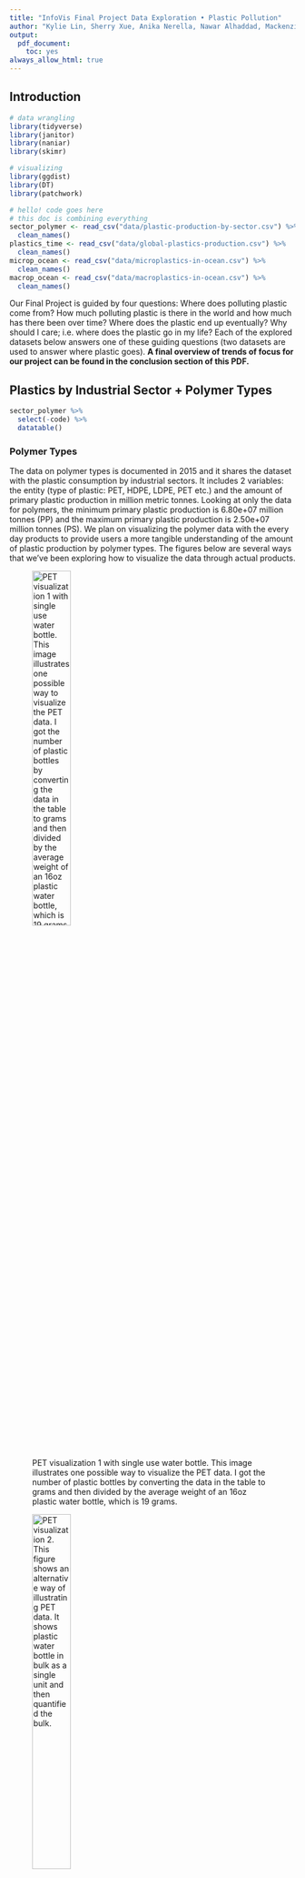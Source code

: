 ```yaml
---
title: "InfoVis Final Project Data Exploration • Plastic Pollution"
author: "Kylie Lin, Sherry Xue, Anika Nerella, Nawar Alhaddad, Mackenzie Wood"
output:
  pdf_document:
    toc: yes
always_allow_html: true
---
```


## Introduction

```r
# data wrangling
library(tidyverse)
library(janitor)
library(naniar)
library(skimr)

# visualizing
library(ggdist)
library(DT)
library(patchwork)

```


```r
# hello! code goes here
# this doc is combining everything
sector_polymer <- read_csv("data/plastic-production-by-sector.csv") %>% 
  clean_names()
plastics_time <- read_csv("data/global-plastics-production.csv") %>% 
  clean_names()
microp_ocean <- read_csv("data/microplastics-in-ocean.csv") %>% 
  clean_names()
macrop_ocean <- read_csv("data/macroplastics-in-ocean.csv") %>% 
  clean_names()

```

Our Final Project is guided by four questions: Where does polluting plastic come from? How much polluting plastic is there in the world and how much has there been over time? Where does the plastic end up eventually? Why should I care; i.e. where does the plastic go in my life? Each of the explored datasets below answers one of these guiding questions (two datasets are used to answer where plastic goes). **A final overview of trends of focus for our project can be found in the conclusion section of this PDF.**

## Plastics by Industrial Sector + Polymer Types

```r
sector_polymer %>% 
  select(-code) %>% 
  datatable()
```

### Polymer Types

The data on polymer types is documented in 2015 and it shares the dataset with the plastic consumption by industrial sectors. It includes 2 variables: the entity (type of plastic: PET, HDPE, LDPE, PET etc.) and the amount of primary plastic production in million metric tonnes. Looking at only the data for polymers, the minimum primary plastic production is 6.80e+07 million tonnes (PP) and the maximum primary plastic production is 2.50e+07 million tonnes (PS). We plan on visualizing the polymer data with the every day products to provide users a more tangible understanding of the amount of plastic production by polymer types. The figures below are several ways that we've been exploring how to visualize the data through actual products.


![PET visualization 1 with single use water bottle. This image illustrates one possible way to visualize the PET data. I got the number of plastic bottles by converting the data in the table to grams and then divided by the average weight of an 16oz plastic water bottle, which is 19 grams.](Images/PET.png){width=40%}

![PET visualization 2. This figure shows an alternative way of illustrating PET data. It shows plastic water bottle in bulk as a single unit and then quantified the bulk.](Images/PET_alt.png){width=40%}

![PP visualization with reusable plastic containers. This figure explores visualizing PP polymer data in reusable containers.](Images/PP.png){width=40%}

![HDPE visualization with milk jar.](Images/HDPE.png){width=40%}

![LDPE visualization with plastic trash bags.](Images/LDPE.png){width=40%}

*Note:* the visualization didn’t take into account of the complexity of the production process as data on the exact number of plastic polymer used in plastic product production process isn’t publicly available. Therefore, the visualization a rough estimate of the translation using the weight of plastic product (ex. Single- use plastic water bottle etc.) but didn’t take into account for the other materials (ex. Oil and water) used in production. 

For next steps, we plan to explore ways to visualize the data even more using metaphors such as the distance from earth to moon or the size of a continent to describe the numbers associated with each plastic product. 

```r
skim_without_charts(sector_polymer)
```


```r
tibble(
  Missingness = "No Missingness",
  `Industry/Polymer Type Count` = 19,
  Year = "Only 2015",
 `Production Range` = str_c(min(sector_polymer$primary_plastic_production_million_tonnes), " to ", max(sector_polymer$primary_plastic_production_million_tonnes))
) %>% 
  datatable()
```

### Industrial Sectors

The data from 2015 on plastic production by industrial sector gave some indication of which industries are the biggest producers of plastic. The data includes 2 variables:  entity (industry/sector: packaging, textiles, transportation, building & construction, etc...) and the amount of plastic produced in million  tonnes. This data was in the same table as the polymer types data but the desired variables were separated and an initial exploratory visualization using a bubble chart was preformed. As expected, packaging was the biggest industrial producer with 146 million tonnes. The smallest producer was the industrial machinery sector with 3 million tonnes of plastic. 

![Plastic Production by Sector](Images/Plastic Production by Sector Exploration.png){width=50%}

Although this gives some idea of where plastic is coming from, it could be useful to couple this information with the polymer types data and try a stacked bar plot.

## Production Over Time

```r
#Load .csv files for relevant datafiles. 
plastics_type <- read_csv("data/global-plastics-production.csv") %>% 
  clean_names()
population_by_time <- read_csv("data/WPP2019_TotalPopulationBySex.csv")%>% 
  clean_names()
waste2010 <- read_csv("data/plastic-waste-generation-total.csv") %>% 
  clean_names()
```

**Summary of Datasets**

``` r
#Summarize datasets.
summary(plastics_type)
summary(population_by_time)
summary(waste2010)

```

``` r
#Look at top of datasets for adjusting naming convention. 
head(plastics_type) %>% 
  datatable()
head(population_by_time) %>% 
  datatable()
head(waste2010) %>% 
  datatable()

```

```r
#Merge datasets. 

typevspop <- merge(plastics_type, population_by_time, by.x=c("entity", "year"), by.y= c("location", "time"))

waste_bycountry2010 <- merge(waste2010, population_by_time, by.x=c("entity", "year"), by.y= c("location", "time"))

#Generate pctfemale and pctmale. 
waste_bycountry2010$pctfemale <- waste_bycountry2010$pop_female/waste_bycountry2010$pop_total
waste_bycountry2010$pctmale <- waste_bycountry2010$pop_male/waste_bycountry2010$pop_total

typevspop$pctmale <- typevspop$pop_male/typevspop$pop_total
typevspop$pctfemale <- typevspop$pop_female/typevspop$pop_total

```

**Running Regressions on Data**

```r
#Run regressions. 

totpop.lm <- lm(formula = plastic_waste_generation_tonnes_total ~ pop_total, data=waste_bycountry2010)
gender.lm <- lm(formula = plastic_waste_generation_tonnes_total ~ pop_male + pop_female, data=waste_bycountry2010)
density.lm <- lm(formula = plastic_waste_generation_tonnes_total ~ pop_density, data=waste_bycountry2010)
summary(totpop.lm)
summary(gender.lm)
summary(density.lm)
```

```r
#Export final .csv files. 
write.csv(typevspop, "year_vs_population_plastic.csv")
write.csv(waste_bycountry2010, "waste_vs_country_2010.csv")
```

```r
# Lineplot of total plastics production over time.
ggplot(plastics_time, aes(year, global_plastics_production_million_tonnes)) + 
  geom_line() +
  labs(title= "Plastic Production by Year", x= "Year", y=" Plastic Production (in tonnes)") +
  scale_x_continuous(n.breaks=10)
```

![2010 Worldmap by Plastic Production (population-standardized)](Images/worldmap 2010.png){width=40%}

![Time-Based Scatterplot of Population Density vs. Total Plastic Production.](Images/pop growth.png){width=40%}

![Ordered Bar Chart of Countries (with nonmissing data) colored by relative population density. ](Images/pop density vs. total plastic.png){width=40%}

I used the Global Plastics Production over Time and the 2010 Plastic Production by Country datasets from Our World in Data in conjunction with 1950-2020 population breakdowns from the UN's data archive. I wanted to investigate the plastic waste:population ratio by country in 2010, as well as for the world at large from 1950 to the present I merged these datasets together and recreated a simple lineplot showing the exponential growth of world plastic production in the last few decades. I also regressed few basic population indicators on plastic production. **Interesting trends:**

* plastic waste production far outpaces population growth, particularly in recent years. 
* though total population showed a significant association with total plastic production in 2010 (which makes a lot of sense) it was surprising that the countries with the densest populations weren't necessarily the ones with the highest total plastic production. For example: India has one of the world's biggest populations but was ranked lower than Germany, Spain, and Nigeria in Total Plastic Production in 2010. I'd like to use the UN population data (which breaks countries up by development status) to investigate this finding more. The final point I intend to convey with my part of the visualization is that plastic production has grown relatively independently of raw population growth, in the sense that it is not just the world's most populous countries contributing the most to global plastic production. 

## Micro and Macroplastic Pollution in the Ocean

Both the Micro and Macroplastics Datasets are stored with the same organization. There are three categories of data: Plastic Pollution up until 2050 if emissions continue to increase at the projected rate, pollution until 2050 if the emission rate levels to the 2020 rate by 2050, and pollution until 2050 if the emissions rate levels off stop in 2020. Scroll below to see information about the data and our analyses.

### Macroplastics

```r
tibble(
  `Entity` = "3 Types: Emissions Growth, Consistency, and Stop from 2020",
   Missingness = "No Missingness",
  `Number of Observations` = 303,
  Year = str_c(min(macrop_ocean$year), " to ", max(macrop_ocean$year)),
 `Plastic Count Range` = str_c(0, " to ", 3971900)
) %>% 
  datatable()
```

```r
ggplot(macrop_ocean, aes(year,
                         accumulated_ocean_plastic_macroplastics_0_5cm,
                         color = entity)) + 
  geom_line() +
  theme_ggdist() +
  labs(
    title = "Macroplastics in Ocean",
    x = "Year",
    y = "Macroplastics (>0.5cm)",
    color = "Entity"
  )
```


### Microplastics

```r
tibble(
  `Entity` = "3 Types: Emissions Growth, Consistency, and Stop from 2020",
   Missingness = "No Missingness",
  `Number of Observations` = 303,
  Year = str_c(min(microp_ocean$year), " to ", max(microp_ocean$year)),
 `Plastic Count Range` = str_c(0, " to ", 2652700)
) %>% 
  datatable()

```

![Microplastics](Images/Microplastics.jpg){width=50%}

### Macro and Microplastics Comparisons

![Micro vs. Macro](Images/MACRO:MICRO.jpg){width=50%}

![Micro and Macro](Images/MICRO:MACRO_Entity.jpg){width=50%}

In comparing Micro and Macroplastics, we discovered that there are currently more Macroplastics polluting the ocean than Microplastics. Interestingly, if plastic emissions were to stop in 2020, the number of Macroplastics is projected to drop significantly to be less than the number of Microplastics by 2050.

After generating the graphs above we reached several conclusions. Overall, for both Macro and Microplastics, the current rate of emissions is projected to lead to exponential growth in the amount of plastic pollution in the ocean. This growth is projected to curb that growth if emissions level to their 2020 levels by 2050, but the only real way to decrease the amount of ocean plastics is if emissions stop completely.

## Conclusion

Notable features we have the option to visualize are as follows:

* Translations between polymer types to more commonly understood metrics for consumers. Polymer type waste of all kinds has increased over time.
* Packaging is the biggest industrial producer with 146 million tonnes. The smallest producer was the industrial machinery sector with 3 million tonnes of plastic.
* Plastic waste production far outpaces population growth, particularly in recent years. 
* Countries with the densest populations weren't necessarily the ones with the highest total plastic production.
* Micro and Macroplastic levels in the ocean are growing at an exponential rate, and will continue to do so if pollution levels both remain at their current level and continue to grow as projected.

## Link to Github Repo (Data Files)
Proof that we did in fact write the code to present this data :-) Although many of the graphs are simply images dropped in from Tableau. All of our data has been downloaded from various downloads at this [Our World in Data](https://ourworldindata.org/plastic-pollution){target="_blank"} Page as well as some external sources as described above.

Go to the "data" folder in the below Github Repository to view the .csv files.

[https://github.com/kylierlin/Infovis_FP](https://github.com/kylierlin/Infovis_FP){target="_blank"}

